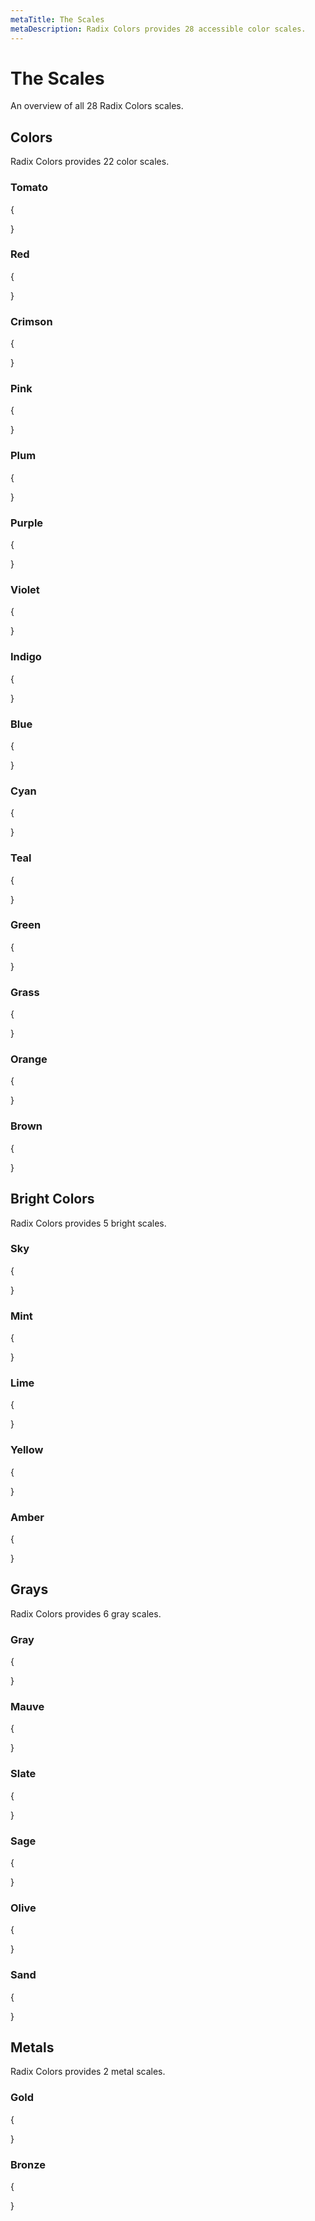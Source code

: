 ```yaml
---
metaTitle: The Scales
metaDescription: Radix Colors provides 28 accessible color scales.
---
```


# The Scales

<Description>An overview of all 28 Radix Colors scales.</Description>

## Colors

Radix Colors provides 22 color scales.

### Tomato

{

<ColorScaleGroup>
  <ColorScale label="tomato" name="tomato" />
  <ColorScale label="tomatoA" name="tomato" />
  <ColorScale label="tomatoDark" name="tomatoDark" />
  <ColorScale label="tomatoDarkA" name="tomatoDark" />
</ColorScaleGroup>

}

### Red

{

<ColorScaleGroup>
  <ColorScale label="red" name="red" />
  <ColorScale label="redA" name="red" />
  <ColorScale label="redDark" name="redDark" />
  <ColorScale label="redDarkA" name="redDark" />
</ColorScaleGroup>

}

### Crimson

{

<ColorScaleGroup>
  <ColorScale label="crimson" name="crimson" />
  <ColorScale label="crimsonA" name="crimson" />
  <ColorScale label="crimsonDark" name="crimsonDark" />
  <ColorScale label="crimsonDarkA" name="crimsonDark" />
</ColorScaleGroup>
}

### Pink

{

<ColorScaleGroup>
  <ColorScale label="pink" name="pink" />
  <ColorScale label="pinkA" name="pink" />
  <ColorScale label="pinkDark" name="pinkDark" />
  <ColorScale label="pinkDarkA" name="pinkDark" />
</ColorScaleGroup>

}

### Plum

{

<ColorScaleGroup>
  <ColorScale label="plum" name="plum" />
  <ColorScale label="plumA" name="plum" />
  <ColorScale label="plumDark" name="plumDark" />
  <ColorScale label="plumDarkA" name="plumDark" />
</ColorScaleGroup>

}

### Purple

{

<ColorScaleGroup>
  <ColorScale label="purple" name="purple" />
  <ColorScale label="purpleA" name="purple" />
  <ColorScale label="purpleDark" name="purpleDark" />
  <ColorScale label="purpleDarkA" name="purpleDark" />
</ColorScaleGroup>
}

### Violet

{

<ColorScaleGroup>
  <ColorScale label="violet" name="violet" />
  <ColorScale label="violetA" name="violet" />
  <ColorScale label="violetDark" name="violetDark" />
  <ColorScale label="violetDarkA" name="violetDark" />
</ColorScaleGroup>
}

### Indigo

{

<ColorScaleGroup>
  <ColorScale label="indigo" name="indigo" />
  <ColorScale label="indigoA" name="indigo" />
  <ColorScale label="indigoDark" name="indigoDark" />
  <ColorScale label="indigoDarkA" name="indigoDark" />
</ColorScaleGroup>
}

### Blue

{

<ColorScaleGroup>
  <ColorScale label="blue" name="blue" />
  <ColorScale label="blueA" name="blue" />
  <ColorScale label="blueDark" name="blueDark" />
  <ColorScale label="blueDarkA" name="blueDark" />
</ColorScaleGroup>
}

### Cyan

{

<ColorScaleGroup>
  <ColorScale label="cyan" name="cyan" />
  <ColorScale label="cyanA" name="cyan" />
  <ColorScale label="cyanDark" name="cyanDark" />
  <ColorScale label="cyanDarkA" name="cyanDark" />
</ColorScaleGroup>
}

### Teal

{

<ColorScaleGroup>
  <ColorScale label="teal" name="teal" />
  <ColorScale label="tealA" name="teal" />
  <ColorScale label="tealDark" name="tealDark" />
  <ColorScale label="tealDarkA" name="tealDark" />
</ColorScaleGroup>

}

### Green

{

<ColorScaleGroup>
  <ColorScale label="green" name="green" />
  <ColorScale label="greenA" name="green" />
  <ColorScale label="greenDark" name="greenDark" />
  <ColorScale label="greenDarkA" name="greenDark" />
</ColorScaleGroup>

}

### Grass

{

<ColorScaleGroup>
  <ColorScale label="grass" name="grass" />
  <ColorScale label="grassA" name="grass" />
  <ColorScale label="grassDark" name="grassDark" />
  <ColorScale label="grassDarkA" name="grassDark" />
</ColorScaleGroup>
}

### Orange

{

<ColorScaleGroup>
  <ColorScale label="orange" name="orange" />
  <ColorScale label="orangeA" name="orange" />
  <ColorScale label="orangeDark" name="orangeDark" />
  <ColorScale label="orangeDarkA" name="orangeDark" />
</ColorScaleGroup>

}

### Brown

{

<ColorScaleGroup>
  <ColorScale label="brown" name="brown" />
  <ColorScale label="brownA" name="brown" />
  <ColorScale label="brownDark" name="brownDark" />
  <ColorScale label="brownDarkA" name="brownDark" />
</ColorScaleGroup>

}

## Bright Colors

Radix Colors provides 5 bright scales.

### Sky

{

<ColorScaleGroup>
  <ColorScale label="sky" name="sky" />
  <ColorScale label="skyA" name="sky" />
  <ColorScale label="skyDark" name="skyDark" />
  <ColorScale label="skyDarkA" name="skyDark" />
</ColorScaleGroup>

}

### Mint

{

<ColorScaleGroup>
  <ColorScale label="Light" name="mint" />
  <ColorScale label="LightA" name="mint" />
  <ColorScale label="Dark" name="mintDark" />
  <ColorScale label="DarkA" name="mintDark" />
</ColorScaleGroup>

}

### Lime

{

<ColorScaleGroup>
  <ColorScale label="lime" name="lime" />
  <ColorScale label="limeA" name="lime" />
  <ColorScale label="limeDark" name="limeDark" />
  <ColorScale label="limeDarkA" name="limeDark" />
</ColorScaleGroup>
}

### Yellow

{

<ColorScaleGroup>
  <ColorScale label="yellow" name="yellow" />
  <ColorScale label="yellowA" name="yellow" />
  <ColorScale label="yellowDark" name="yellowDark" />
  <ColorScale label="yellowDarkA" name="yellowDark" />
</ColorScaleGroup>

}

### Amber

{

<ColorScaleGroup>
  <ColorScale label="amber" name="amber" />
  <ColorScale label="amberA" name="amber" />
  <ColorScale label="amberDark" name="amberDark" />
  <ColorScale label="amberDarkA" name="amberDark" />
</ColorScaleGroup>

}

## Grays

Radix Colors provides 6 gray scales.

### Gray

{

<ColorScaleGroup>
  <ColorScale label="gray" name="gray" />
  <ColorScale label="grayA" name="gray" />
  <ColorScale label="grayDark" name="grayDark" />
  <ColorScale label="grayDarkA" name="grayDark" />
</ColorScaleGroup>

}

### Mauve

{

<ColorScaleGroup>
  <ColorScale label="mauve" name="quartz" />
  <ColorScale label="mauveA" name="quartz" />
  <ColorScale label="mauveDark" name="quartzDark" />
  <ColorScale label="mauveDarkA" name="quartzDark" />
</ColorScaleGroup>
}

### Slate

{

<ColorScaleGroup>
  <ColorScale label="Light" name="slate" />
  <ColorScale label="LightA" name="slate" />
  <ColorScale label="Dark" name="slateDark" />
  <ColorScale label="DarkA" name="slateDark" />
</ColorScaleGroup>

}

### Sage

{

<ColorScaleGroup>
  <ColorScale label="sage" name="sage" />
  <ColorScale label="sageA" name="sage" />
  <ColorScale label="sageDark" name="sageDark" />
  <ColorScale label="sageDarkA" name="sageDark" />
</ColorScaleGroup>

}

### Olive

{

<ColorScaleGroup>
  <ColorScale label="olive" name="olive" />
  <ColorScale label="oliveA" name="olive" />
  <ColorScale label="oliveDark" name="oliveDark" />
  <ColorScale label="oliveDarkA" name="oliveDark" />
</ColorScaleGroup>
}

### Sand

{

<ColorScaleGroup>
  <ColorScale label="sand" name="sand" />
  <ColorScale label="sandA" name="sand" />
  <ColorScale label="sandDark" name="sandDark" />
  <ColorScale label="sandDarkA" name="sandDark" />
</ColorScaleGroup>

}

## Metals

Radix Colors provides 2 metal scales.

### Gold

{

<ColorScaleGroup>
  <ColorScale label="gold" name="gold" />
  <ColorScale label="goldA" name="gold" />
  <ColorScale label="goldDark" name="goldDark" />
  <ColorScale label="goldDarkA" name="goldDark" />
</ColorScaleGroup>

}

### Bronze

{

<ColorScaleGroup>
  <ColorScale label="bronze" name="bronze" />
  <ColorScale label="bronzeA" name="bronze" />
  <ColorScale label="bronzeDark" name="bronzeDark" />
  <ColorScale label="bronzeDarkA" name="bronzeDark" />
</ColorScaleGroup>

}
